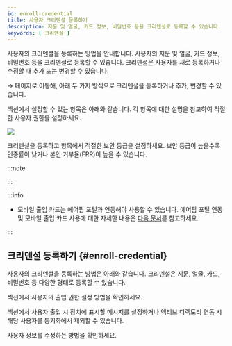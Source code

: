 ```yaml
---
id: enroll-credential
title: 사용자 크리덴셜 등록하기
description: 지문 및 얼굴, 카드 정보, 비밀번호 등을 크리덴셜로 등록할 수 있습니다.
keywords: [ 크리덴셜 ]
---
```


사용자의 크리덴셜을 등록하는 방법을 안내합니다. 사용자의 지문 및 얼굴, 카드 정보, 비밀번호 등을 크리덴셜로 등록할 수 있습니다. 크리덴셜은 사용자를 새로 등록하거나 수정할 때 추가 또는 변경할 수 있습니다.

<Cmd sid='shell.header.launcher' /> → <Cmd sid='shell.header.user' /> 페이지로 이동해, 아래 두 가지 방식으로 크리덴셜을 등록하거나 추가, 변경할 수 있습니다.


<EnterUserPage />

<Cmd sid='team.user.credential.title' /> 섹션에서 설정할 수 있는 항목은 아래와 같습니다. 각 항목에 대한 설명을 참고하여 적절한 사용자 권한을 설정하세요.

<Image src='/img/biostarx-new-user-credential.png' />

크리덴셜을 등록하고 <Cmd sid='user.fingerSecurityLevel' product='2' /> 항목에서 적절한 보안 등급을 설정하세요. 보안 등급이 높을수록 인증률이 낮거나 본인 거부율(FRR)이 높을 수 있습니다.

:::note

<Glossary termid='credential' />

:::

:::info

* 모바일 출입 카드는 에어팝 포털과 연동해야 사용할 수 있습니다. 에어팝 포털 연동 및 모바일 출입 카드 사용에 대한 자세한 내용은 [다음 문서](settings-credential-mobile-access-card)를 참고하세요.

:::

## 크리덴셜 등록하기 {#enroll-credential}

사용자의 크리덴셜을 등록하는 방법은 아래와 같습니다. 크리덴셜은 지문, 얼굴, 카드, 비밀번호 등 다양한 형태로 등록할 수 있습니다.

<Overview />

<NextStep>
<NextItem to='set-permission'>

<Cmd sid='team.user.permission.title' /> 섹션에서 사용자의 출입 권한 설정 방법을 확인하세요.

</NextItem>
<NextItem to='set-user-advanced'>

<Cmd sid='common.advanced' product='2' /> 섹션에서 사용자 출입 시 장치에 표시할 메시지를 설정하거나 액티브 디렉토리 연동 시 해당 사용자를 동기화에서 제외할 수 있습니다.

</NextItem>
<NextItem to='edit-user'>

사용자 정보를 수정하는 방법을 확인하세요.

</NextItem>
</NextStep>

